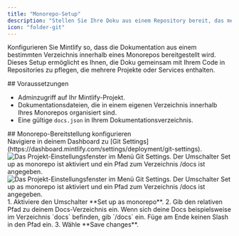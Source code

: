```yaml
---
title: "Monorepo-Setup"
description: "Stellen Sie Ihre Doku aus einem Repository bereit, das mehrere Projekte enthält"
icon: "folder-git"
---
```


Konfigurieren Sie Mintlify so, dass die Dokumentation aus einem bestimmten Verzeichnis innerhalb eines Monorepos bereitgestellt wird. Dieses Setup ermöglicht es Ihnen, die Doku gemeinsam mit Ihrem Code in Repositories zu pflegen, die mehrere Projekte oder Services enthalten.

<div id="prerequisites">
  ## Voraussetzungen
</div>

* Adminzugriff auf Ihr Mintlify-Projekt.
* Dokumentationsdateien, die in einem eigenen Verzeichnis innerhalb Ihres Monorepos organisiert sind.
* Eine gültige `docs.json` in Ihrem Dokumentationsverzeichnis.

<div id="configure-monorepo-deployment">
  ## Monorepo-Bereitstellung konfigurieren
</div>

<Steps>
<Step title="Auf Git-Einstellungen zugreifen">
Navigiere in deinem Dashboard zu [Git Settings](https://dashboard.mintlify.com/settings/deployment/git-settings).

<Frame>
<img
  className="block dark:hidden my-0 pointer-events-none"
  src="/images/monorepo-light.png"
  alt="Das Projekt-Einstellungsfenster im Menü Git Settings. Der Umschalter Set up as monorepo ist aktiviert und ein Pfad zum Verzeichnis /docs ist angegeben."
/>
<img
  className="hidden dark:block my-0 pointer-events-none"
  src="/images/monorepo-dark.png"
  alt="Das Projekt-Einstellungsfenster im Menü Git Settings. Der Umschalter Set up as monorepo ist aktiviert und ein Pfad zum Verzeichnis /docs ist angegeben."
/>
</Frame>

</Step>
<Step title="Pfad zur Dokumentation festlegen">
1. Aktiviere den Umschalter **Set up as monorepo**.
2. Gib den relativen Pfad zu deinem Docs-Verzeichnis ein. Wenn sich deine Docs beispielsweise im Verzeichnis `docs` befinden, gib `/docs` ein.
<Note>
  Füge am Ende keinen Slash in den Pfad ein.
</Note>
3. Wähle **Save changes**.
</Step>
</Steps>
